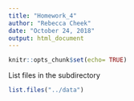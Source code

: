 ```yaml
---
title: "Homework_4"
author: "Rebecca Cheek"
date: "October 24, 2018"
output: html_document
---
```


```r
knitr::opts_chunk$set(echo= TRUE)
```


List files in the subdirectory
```r
list.files("../data")
```

